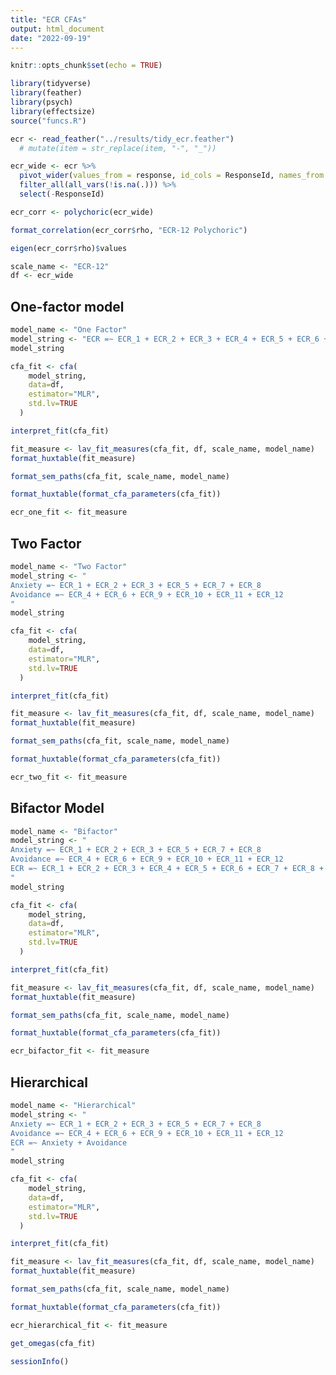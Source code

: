 ```yaml
---
title: "ECR CFAs"
output: html_document
date: "2022-09-19"
---
```


```r
knitr::opts_chunk$set(echo = TRUE)
```

```r
library(tidyverse)
library(feather)
library(psych)
library(effectsize)
source("funcs.R")
```

```r
ecr <- read_feather("../results/tidy_ecr.feather") 
  # mutate(item = str_replace(item, "-", "_"))
```

```r
ecr_wide <- ecr %>% 
  pivot_wider(values_from = response, id_cols = ResponseId, names_from = item) %>% 
  filter_all(all_vars(!is.na(.))) %>% 
  select(-ResponseId)
```

```r
ecr_corr <- polychoric(ecr_wide)
```

```r
format_correlation(ecr_corr$rho, "ECR-12 Polychoric")
```

```r
eigen(ecr_corr$rho)$values
```

```r
scale_name <- "ECR-12"
df <- ecr_wide
```

## One-factor model

```r
model_name <- "One Factor"
model_string <- "ECR =~ ECR_1 + ECR_2 + ECR_3 + ECR_4 + ECR_5 + ECR_6 + ECR_7 + ECR_8 + ECR_9 + ECR_10 + ECR_11 + ECR_12"
model_string
```

```r
cfa_fit <- cfa(
    model_string, 
    data=df,
    estimator="MLR",
    std.lv=TRUE
  )
```

```r
interpret_fit(cfa_fit)
```

```r
fit_measure <- lav_fit_measures(cfa_fit, df, scale_name, model_name)
format_huxtable(fit_measure)
```

```r
format_sem_paths(cfa_fit, scale_name, model_name)
```

```r
format_huxtable(format_cfa_parameters(cfa_fit))
```

```r
ecr_one_fit <- fit_measure
```

## Two Factor

```r
model_name <- "Two Factor"
model_string <- "
Anxiety =~ ECR_1 + ECR_2 + ECR_3 + ECR_5 + ECR_7 + ECR_8
Avoidance =~ ECR_4 + ECR_6 + ECR_9 + ECR_10 + ECR_11 + ECR_12
"
model_string
```

```r
cfa_fit <- cfa(
    model_string, 
    data=df,
    estimator="MLR",
    std.lv=TRUE
  )
```

```r
interpret_fit(cfa_fit)
```

```r
fit_measure <- lav_fit_measures(cfa_fit, df, scale_name, model_name)
format_huxtable(fit_measure)
```

```r
format_sem_paths(cfa_fit, scale_name, model_name)
```

```r
format_huxtable(format_cfa_parameters(cfa_fit))
```

```r
ecr_two_fit <- fit_measure
```

## Bifactor Model

```r
model_name <- "Bifactor"
model_string <- "
Anxiety =~ ECR_1 + ECR_2 + ECR_3 + ECR_5 + ECR_7 + ECR_8
Avoidance =~ ECR_4 + ECR_6 + ECR_9 + ECR_10 + ECR_11 + ECR_12
ECR =~ ECR_1 + ECR_2 + ECR_3 + ECR_4 + ECR_5 + ECR_6 + ECR_7 + ECR_8 + ECR_9 + ECR_10 + ECR_11 + ECR_12
"
model_string
```

```r
cfa_fit <- cfa(
    model_string, 
    data=df,
    estimator="MLR",
    std.lv=TRUE
  )
```

```r
interpret_fit(cfa_fit)
```

```r
fit_measure <- lav_fit_measures(cfa_fit, df, scale_name, model_name)
format_huxtable(fit_measure)
```

```r
format_sem_paths(cfa_fit, scale_name, model_name)
```

```r
format_huxtable(format_cfa_parameters(cfa_fit))
```

```r
ecr_bifactor_fit <- fit_measure
```

## Hierarchical

```r
model_name <- "Hierarchical"
model_string <- "
Anxiety =~ ECR_1 + ECR_2 + ECR_3 + ECR_5 + ECR_7 + ECR_8
Avoidance =~ ECR_4 + ECR_6 + ECR_9 + ECR_10 + ECR_11 + ECR_12
ECR =~ Anxiety + Avoidance
"
model_string
```

```r
cfa_fit <- cfa(
    model_string, 
    data=df,
    estimator="MLR",
    std.lv=TRUE
  )
```

```r
interpret_fit(cfa_fit)
```

```r
fit_measure <- lav_fit_measures(cfa_fit, df, scale_name, model_name)
format_huxtable(fit_measure)
```

```r
format_sem_paths(cfa_fit, scale_name, model_name)
```

```r
format_huxtable(format_cfa_parameters(cfa_fit))
```

```r
ecr_hierarchical_fit <- fit_measure
```

```r
get_omegas(cfa_fit)
```

```r
sessionInfo()
```
